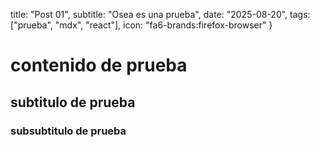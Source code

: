   title: "Post 01",
  subtitle: "Osea es una prueba",
  date: "2025-08-20",
  tags: ["prueba", "mdx", "react"],
  icon: "fa6-brands:firefox-browser"
  }

# contenido de prueba

## subtitulo de prueba

### subsubtitulo de prueba

